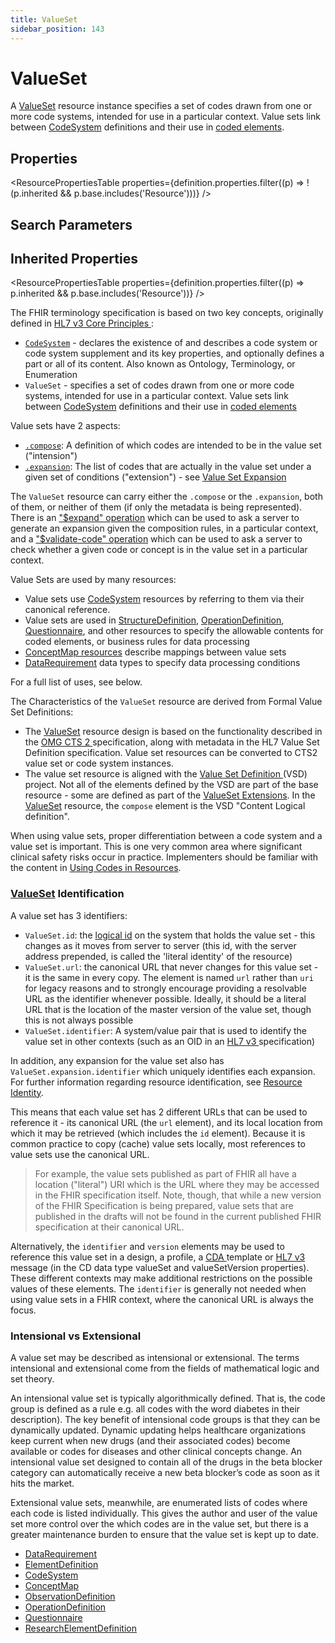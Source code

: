 ```yaml
---
title: ValueSet
sidebar_position: 143
---
```



# ValueSet

A <a href="/docs/api/fhir/resources/valueset">ValueSet</a> resource instance specifies a set of codes drawn from one or more code systems, intended for use in a particular context. Value sets link between [CodeSystem](./codesystem) definitions and their use in [coded elements](https://www.hl7.org/fhir/terminologies.html).

<Tabs queryString="section">
<TabItem value="schema" label="Schema" default>

## Properties

<ResourcePropertiesTable
  properties={definition.properties.filter((p) => !(p.inherited && p.base.includes('Resource')))}
/>

## Search Parameters

<SearchParamsTable searchParams={definition.searchParameters} />

## Inherited Properties

<ResourcePropertiesTable properties={definition.properties.filter((p) => p.inherited && p.base.includes('Resource'))} />

</TabItem>
  <TabItem value="usage" label="Usage">
    <div> <a name="scope"></a>  <p> The FHIR terminology specification is based on two key concepts, originally defined in <a href="http://www.hl7.org/documentcenter/public/standards/V3/core_principles/infrastructure/coreprinciples/v3modelcoreprinciples.html">HL7 v3 Core Principles </a>: </p> <ul> <li> <code><a href="/docs/api/fhir/resources/codesystem">CodeSystem</a></code> - declares the existence of and describes a code system or code system supplement and its key properties, and optionally defines a part or all of its content. Also known as Ontology, Terminology, or Enumeration</li> <li> <code>ValueSet</code> - specifies a set of codes drawn from one or more code systems, intended for use in a particular context. Value sets link between <a href="/docs/api/fhir/resources/codesystem">CodeSystem</a> definitions and their use in <a href="https://www.hl7.org/fhir/terminologies.html">coded elements</a></li> </ul> <p> Value sets have 2 aspects: </p> <ul>  <li><code><a href="https://www.hl7.org/fhir/valueset-definitions.html#ValueSet.compose">.compose</a></code>: A definition of which codes are intended to be in the value set ("intension")</li>  <li><code><a href="https://www.hl7.org/fhir/valueset-definitions.html#ValueSet.expansion">.expansion</a></code>: The list of codes that are actually in the value set under a given set of conditions ("extension") - see <a href="/docs/api/fhir/resources/valueset">Value Set Expansion</a></li> </ul> <p> The <code>ValueSet</code> resource can carry either the <code>.compose</code> or the <code>.expansion</code>, both of them, or neither of them (if only the metadata is being represented). There is an <a href="https://www.hl7.org/fhir/valueset-operation-expand.html">"$expand" operation</a> which can be used to ask a server to generate an expansion given the composition rules, in a particular context, and a <a href="https://www.hl7.org/fhir/valueset-operation-validate-code.html">"$validate-code" operation</a> which can be used to ask a server to  check whether a given code or concept is in the value set in a particular context. </p> </div>
    </TabItem>
  <TabItem value="relationships" label="Relationships">
    <div> <a name="relationships"></a>  <p> Value Sets are used by many resources: </p> <ul>  <li>Value sets use <a href="/docs/api/fhir/resources/codesystem">CodeSystem</a> resources by referring to them via their canonical reference.</li>  <li>Value sets are used in <a href="/docs/api/fhir/resources/structuredefinition">StructureDefinition</a>,      <a href="/docs/api/fhir/resources/operationdefinition">OperationDefinition</a>, <a href="/docs/api/fhir/resources/questionnaire">Questionnaire</a>, and other resources     to specify the allowable contents for coded elements, or business rules for data processing</li>  <li><a href="/docs/api/fhir/resources/conceptmap">ConceptMap resources</a> describe mappings between value sets</li>  <li><a href="https://www.hl7.org/fhir/meta/api/fhir/datatypes/datarequirement">DataRequirement</a> data types to specify data processing conditions</li> </ul> <p> For a full list of uses, see below. </p> <p> The Characteristics of the <code>ValueSet</code> resource are derived from Formal Value Set Definitions: </p> <ul>   <li>The <a href="/docs/api/fhir/resources/valueset">ValueSet</a> resource design is based on the functionality described in the <a href="http://www.omg.org/spec/CTS2/1.0/">OMG CTS 2 </a> specification, along   with metadata in the HL7 Value Set Definition specification. Value set resources can be converted to CTS2   value set or code system instances.</li>  <li>The value set resource is aligned with the <a href="https://confluence.hl7.org/display/VOC/Characteristics+of+a+Value+Set+Definition+%28VSD%29+Project">Value Set Definition </a> (VSD) project.   Not all of the elements defined by the VSD are part of the base resource - some are defined as part of the <a href="https://www.hl7.org/fhir/valueset-extensions.html">ValueSet <a href="/docs/api/fhir/datatypes/extension">Extensions</a></a>.  In the <a href="/docs/api/fhir/resources/valueset">ValueSet</a> resource, the <code>compose</code> element is the VSD "Content Logical definition".</li> </ul> </div>
    </TabItem>
  <TabItem value="backgroundAndContext" label="Background and Context">
    <div> <a name="context"></a>   <p> When using value sets, proper differentiation between a code system and a value set is important.  This is one very common area where significant clinical safety risks occur in practice. Implementers should be familiar with the content in <a href="https://www.hl7.org/fhir/terminologies.html">Using Codes in Resources</a>. </p>  <a name="ident"></a> <h3 class="self-link-parent"> <a href="/docs/api/fhir/resources/valueset">ValueSet</a> Identification <a href="/docs/api/fhir/resources/valueset" title="link to here" class="self-link"></a></h3> <p> A value set has 3 identifiers: </p> <ul>  <li><code>ValueSet.id</code>: the <a href="https://www.hl7.org/fhir/resource.html#id">logical id</a> on the system that holds the value set - this changes as it moves from server to server (this id, with the server address prepended, is called the 'literal identity' of the resource)</li>  <li><code>ValueSet.url</code>: the canonical URL that never changes for this value set - it is the same in every copy. The element is named <code>url</code> rather than <code>uri</code> for legacy reasons and to strongly encourage providing a resolvable URL as the identifier whenever possible. Ideally, it should be a literal URL that is the location of the master version of the value set, though this is not always possible</li>  <li><code>ValueSet.identifier</code>: A system/value pair that is used to identify the value set in other contexts (such as an OID in an <a href="https://www.hl7.org/implement/standards/product_brief.cfm?product_id=186">HL7 v3 </a> specification)</li> </ul> <p> In addition, any expansion for the value set also has <code>ValueSet.expansion.identifier</code> which uniquely identifies each expansion. For further information regarding resource identification, see <a href="https://www.hl7.org/fhir/resource.html#id">Resource Identity</a>. </p>  <p> This means that each value set has 2 different URLs that can be used to reference it - its canonical URL (the <code>url</code> element), and its local location from which it may be retrieved (which includes the <code>id</code> element). Because it is common practice to copy (cache) value sets locally, most references to value sets use the canonical URL.  </p> <blockquote> <p> For example, the value sets published as part of FHIR all have a location ("literal") URI which is the URL where they may be accessed in the FHIR specification itself. Note, though, that while a new version of the FHIR Specification is being prepared, value sets that are published in the drafts will not be found in the current published FHIR specification at their canonical URL.  </p> </blockquote>  <p> Alternatively, the <code>identifier</code> and <code>version</code> elements may be used to reference this value set in a  design, a profile, a <a href="http://www.hl7.org/implement/standards/product_brief.cfm?product_id=7">CDA </a> template  or <a href="https://www.hl7.org/implement/standards/product_brief.cfm?product_id=186">HL7 v3 </a> message (in the CD data  type valueSet and valueSetVersion properties). These different contexts may make additional restrictions on the  possible values of these elements.  The <code>identifier</code> is generally not needed when using value sets in a FHIR context, where the canonical URL is always the focus. </p>  <a name="int-ext"></a> <h3 class="self-link-parent"> Intensional vs Extensional <a href="https://www.hl7.org/fhir/valueset.html#int-ext" title="link to here" class="self-link"></a></h3> <p> A value set may be described as intensional or extensional. The terms intensional and extensional come from the fields of mathematical logic and set theory.  </p> <p> An intensional value set is typically algorithmically defined. That is, the code group is defined as a rule e.g. all codes with the word diabetes in their  description). The key benefit of intensional code groups is that they can be dynamically updated. Dynamic updating helps healthcare organizations keep  current when new drugs (and their associated codes) become available or codes for diseases and other clinical concepts change. An intensional value set  designed to contain all of the drugs in the beta blocker category can automatically receive a new beta blocker’s code as soon as it hits the market. </p> <p> Extensional value sets, meanwhile, are enumerated lists of codes where each code is listed individually. This gives the author and user of the value set  more control over the which codes are in the value set, but there is a greater maintenance burden to ensure that the value set is kept up to date. </p>  </div>
    </TabItem>
  <TabItem value="referencedBy" label="Referenced By">
    <ul><li><a href="https://www.hl7.org/fhir/metadatatypes.html#DataRequirement">DataRequirement</a></li>
<li><a href="/docs/api/fhir/datatypes/elementdefinition">ElementDefinition</a></li>
<li><a href="/docs/api/fhir/resources/codesystem">CodeSystem</a></li>
<li><a href="/docs/api/fhir/resources/conceptmap">ConceptMap</a></li>
<li><a href="/docs/api/fhir/resources/observationdefinition">ObservationDefinition</a></li>
<li><a href="/docs/api/fhir/resources/operationdefinition">OperationDefinition</a></li>
<li><a href="/docs/api/fhir/resources/questionnaire">Questionnaire</a></li>
<li><a href="/docs/api/fhir/resources/researchelementdefinition">ResearchElementDefinition</a></li></ul>
    </TabItem>

</Tabs>
